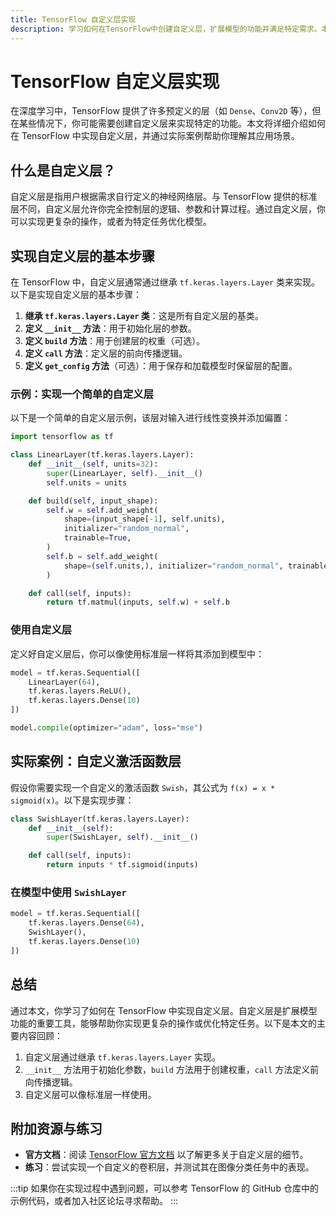 ```yaml
---
title: TensorFlow 自定义层实现
description: 学习如何在TensorFlow中创建自定义层，扩展模型的功能并满足特定需求。本文将从基础概念讲起，逐步引导你实现自定义层，并通过实际案例展示其应用。
---
```


# TensorFlow 自定义层实现

在深度学习中，TensorFlow 提供了许多预定义的层（如 `Dense`、`Conv2D` 等），但在某些情况下，你可能需要创建自定义层来实现特定的功能。本文将详细介绍如何在 TensorFlow 中实现自定义层，并通过实际案例帮助你理解其应用场景。

## 什么是自定义层？

自定义层是指用户根据需求自行定义的神经网络层。与 TensorFlow 提供的标准层不同，自定义层允许你完全控制层的逻辑、参数和计算过程。通过自定义层，你可以实现更复杂的操作，或者为特定任务优化模型。

## 实现自定义层的基本步骤

在 TensorFlow 中，自定义层通常通过继承 `tf.keras.layers.Layer` 类来实现。以下是实现自定义层的基本步骤：

1. **继承 `tf.keras.layers.Layer` 类**：这是所有自定义层的基类。
2. **定义 `__init__` 方法**：用于初始化层的参数。
3. **定义 `build` 方法**：用于创建层的权重（可选）。
4. **定义 `call` 方法**：定义层的前向传播逻辑。
5. **定义 `get_config` 方法**（可选）：用于保存和加载模型时保留层的配置。

### 示例：实现一个简单的自定义层

以下是一个简单的自定义层示例，该层对输入进行线性变换并添加偏置：

```python
import tensorflow as tf

class LinearLayer(tf.keras.layers.Layer):
    def __init__(self, units=32):
        super(LinearLayer, self).__init__()
        self.units = units

    def build(self, input_shape):
        self.w = self.add_weight(
            shape=(input_shape[-1], self.units),
            initializer="random_normal",
            trainable=True,
        )
        self.b = self.add_weight(
            shape=(self.units,), initializer="random_normal", trainable=True
        )

    def call(self, inputs):
        return tf.matmul(inputs, self.w) + self.b
```

### 使用自定义层

定义好自定义层后，你可以像使用标准层一样将其添加到模型中：

```python
model = tf.keras.Sequential([
    LinearLayer(64),
    tf.keras.layers.ReLU(),
    tf.keras.layers.Dense(10)
])

model.compile(optimizer="adam", loss="mse")
```

## 实际案例：自定义激活函数层

假设你需要实现一个自定义的激活函数 `Swish`，其公式为 `f(x) = x * sigmoid(x)`。以下是实现步骤：

```python
class SwishLayer(tf.keras.layers.Layer):
    def __init__(self):
        super(SwishLayer, self).__init__()

    def call(self, inputs):
        return inputs * tf.sigmoid(inputs)
```

### 在模型中使用 `SwishLayer`

```python
model = tf.keras.Sequential([
    tf.keras.layers.Dense(64),
    SwishLayer(),
    tf.keras.layers.Dense(10)
])
```

## 总结

通过本文，你学习了如何在 TensorFlow 中实现自定义层。自定义层是扩展模型功能的重要工具，能够帮助你实现更复杂的操作或优化特定任务。以下是本文的主要内容回顾：

1. 自定义层通过继承 `tf.keras.layers.Layer` 实现。
2. `__init__` 方法用于初始化参数，`build` 方法用于创建权重，`call` 方法定义前向传播逻辑。
3. 自定义层可以像标准层一样使用。

## 附加资源与练习

- **官方文档**：阅读 [TensorFlow 官方文档](https://www.tensorflow.org/api_docs/python/tf/keras/layers/Layer) 以了解更多关于自定义层的细节。
- **练习**：尝试实现一个自定义的卷积层，并测试其在图像分类任务中的表现。

:::tip
如果你在实现过程中遇到问题，可以参考 TensorFlow 的 GitHub 仓库中的示例代码，或者加入社区论坛寻求帮助。
:::